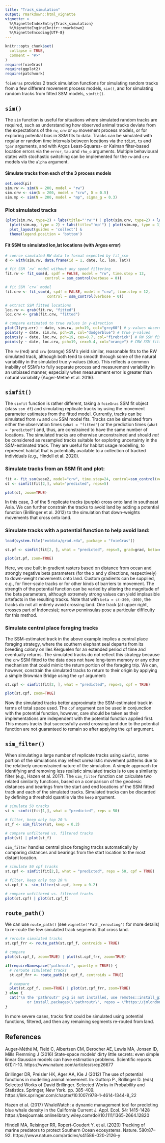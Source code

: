 ```yaml
---
title: "Track_simulation"
output: rmarkdown::html_vignette
vignette: >
  %\VignetteIndexEntry{Track_simulation}
  %\VignetteEngine{knitr::rmarkdown}
  %\VignetteEncoding{UTF-8}
---
```


```r
knitr::opts_chunk$set(
  collapse = TRUE,
  comment = "#>"
)
require(foieGras)
require(ggplot2)
require(patchwork)
```
`foieGras` provides 2 track simulation functions for simulating random tracks from a few different movement process models, `sim()`, and for simulating random tracks from fitted SSM models, `simfit()`. 

## `sim()`
The `sim` function is useful for situations where simulated random tracks are required, such as understanding how observed animal tracks deviate from the expectations of the `rw`, `crw` or `mp` movement process models, or for exploring potential bias in SSM fits to data. Tracks can be simulated with regular or random time intervals between locations via the `tdist`, `ts` and `tpar` arguments, and with Argos Least-Squares- or Kalman filter-based location errors via the `error`, `tau` and `rho_o` arguments. Multiple behavioural states with stochastic switching can be implemented for the `rw` and `crw` models via the `alpha` argument.

#### Simulate tracks from each of the 3 process models
```r
set.seed(pi) 
sim.rw <- sim(N = 200, model = "rw")
sim.crw <- sim(N = 200, model = "crw", D = 0.5)
sim.mp <- sim(N = 200, model = "mp", sigma_g = 0.3)
```

### Plot simulated tracks
```r
(plot(sim.rw, type=2) + labs(title="'rw'") | plot(sim.crw, type=2) + labs(title="'crw'")) / 
  (plot(sim.mp, type = 2) + labs(title="'mp'") | plot(sim.mp, type = 1)) + 
  plot_layout(guides = 'collect') & 
  theme(legend.position = 'bottom')
```

#### Fit SSM to simulated lon,lat locations (with Argos error)
```r
# coerce simulated RW data to format expected by fit_ssm
d <- with(sim.rw, data.frame(id = 1, date, lc, lon, lat))

# fit SSM `rw` model without any speed filtering
fit.rw <- fit_ssm(d, spdf = FALSE, model = "rw", time.step = 12, 
                  control = ssm_control(verbose = 0))

# fit SSM `crw` model
fit.crw <- fit_ssm(d, spdf = FALSE, model = "crw", time.step = 12, 
                   control = ssm_control(verbose = 0))

# extract SSM fitted locations
loc.rw <- grab(fit.rw, "fitted")
loc.crw <- grab(fit.crw, "fitted")
```

```r
# compare estimated to true values in y-direction
plot(I(y+y.err) ~ date, sim.rw, pch=19, col="grey60") # y-values observed with Argos error
points(y ~ date, sim.rw, pch=19, col="dodgerblue") # true y-values
points(y ~ date, loc.rw, pch=19, cex=0.7, col="firebrick") # RW SSM fitted y
points(y ~ date, loc.crw, pch=19, cex=0.4, col="orange") # CRW SSM fitted y
```

The `rw` (red) and `crw` (orange) SSM's yield similar, reasonable fits to the RW simulated track, although both tend to smooth through some of the natural variability in the simulated true y-values (blue). This reflects a common inability of SSM's to fully separate process and measurement variability in an unbiased manner, especially when measurement error is greater than natural variability (Auger-Méthé et al. 2016).

## `simfit()`
The `simfit` function is rather different, taking a `foieGras` SSM fit object (class `ssm_df`) and simulating replicate tracks by using the movement parameter estimates from the fitted model. Currently, tracks can be simulated from `rw` and `crw` SSM model fits. Tracks can be simulated from either the observation times (`what = "fitted"`) or the prediction times (`what = "predicted"`) and, thus, are constrained to have the same number of locations. The simulated tracks are otherwise unconstrained and should *not* be considered as resampled tracks suitable for exploring uncertainty in the SSM-estimated track. They are useful for habitat usage modelling, to represent habitat that is potentially available to a collection of tracked individuals (e.g., Hindell et al. 2020). 

### Simulate tracks from an SSM fit and plot:
```r
fit <- fit_ssm(sese2, model="crw", time.step=24, control=ssm_control(verbose=0))
st <- simfit(fit[2,], what="predicted", reps=5)

plot(st, zoom=TRUE)
```

In this case, 3 of the 5 replicate tracks (purple) cross onto land in southeast Asia. We can further constrain the tracks to avoid land by adding a potential function (Brillinger et al. 2012) to the simulation that down-weights movements that cross onto land. 

### Simulate tracks with a potential function to help avoid land:
```r
load(system.file("extdata/grad.rda", package = "foieGras"))

st.pf <- simfit(fit[2, ], what = "predicted", reps=5, grad=grad, beta=c(-350,-350))

plot(st.pf, zoom=TRUE)
```

Here, we use built in gradient rasters based on distance from ocean and strongly negative beta parameters (for the x and y directions, respectively) to down-weight movements onto land. Custom gradients can be supplied, e.g., for finer-scale tracks or for other kinds of barriers to movement. The strength of the potential function can be varied by altering the magnitude of the beta parameters, although extremely strong values can yield implausible artefacts in the resulting tracks. Note that with `beta = c(-300,-300)`, the tracks do not all entirely avoid crossing land. One track (at upper right, crosses part of Indonesia); narrow penninsulas pose a particular difficulty for this method.

### Simulate central place foraging tracks
The SSM-estimated track in the above example implies a central place foraging strategy, where the southern elephant seal departs from its breeding colony on Iles Kerguelen for an extended period of time and eventually returns. The simulated tracks do not reflect this strategy because the `crw` SSM fitted to the data does not have long-term memory or any other mechanism that could mimic the return portion of the foraging trip. We can, however, constrain the simulated tracks to return to their origin by applying a simple Brownian Bridge using the `cpf` argument:
```r
st.cpf <- simfit(fit[2, ], what = "predicted", reps=5, cpf = TRUE)

plot(st.cpf, zoom=TRUE)
```

Now the simulated tracks better approximate the SSM-estimated track in terms of total space used. The `cpf` argument can be used in conjunction with the potential function, however, care should be taken as their implementations are independent with the potential function applied first. This means tracks that successfully avoid crossing land due to the potential function are not guaranteed to remain so after applying the `cpf` argument.

## `sim_filter()`
When simulating a large number of replicate tracks using `simfit`, some portion of the simulations may reflect unrealistic movement patterns due to the relatively unconstrained nature of the simulation. A simple approach for identifying and removing less realistic simulated tracks is to use a similarity filter (e.g., Hazen et al. 2017). The `sim_filter` function can calculate two related similarity functions, based on a comparison of the geodesic distances and bearings from the start and end locations of the SSM fitted track and each of the simulated tracks. Simulated tracks can be discarded by defining a threshold quantile via the `keep` argument.
```r
# simulate 50 tracks
st <- simfit(fit[1,], what = "predicted", reps = 50)

# filter, keep only top 20 %
st_f <- sim_filter(st, keep = 0.2)

# compare unfiltered vs. filtered tracks
plot(st) | plot(st_f)
```

`sim_filter` handles central place foraging tracks automatically by comparing distances and bearings from the start location to the most distant location.  
```r
# simulate 50 cpf tracks
st.cpf <- simfit(fit[2,], what = "predicted", reps = 50, cpf = TRUE)

# filter, keep only top 20 %
st.cpf_f <- sim_filter(st.cpf, keep = 0.2)

# compare unfiltered vs. filtered tracks
plot(st.cpf) | plot(st.cpf_f)
```

## `route_path()` 
We can use `route_path()` (see `vignette('Path_rerouting')` for more details) to re-route the few simulated track segments that cross land.  
```r
# reroute simulated tracks
st.cpf_frr <- route_path(st.cpf_f, centroids = TRUE)

# compare
plot(st.cpf_f, zoom=TRUE) | plot(st.cpf_frr, zoom=TRUE)
```

```r
if(requireNamespace("pathroutr", quietly = TRUE)) {
  # reroute simulated tracks
  st.cpf_frr <- route_path(st.cpf_f, centroids = TRUE)

  # compare
  plot(st.cpf_f, zoom=TRUE) | plot(st.cpf_frr, zoom=TRUE)
} else {
  cat("\n the 'pathroutr' pkg is not installed, use remotes::install_github(\"jmlondon/pathroutr\")
          or install.packages(\"pathroutr\", repos = \"https://jmlondon.r-universe.dev\")to use this function\n")
}
```

In more severe cases, tracks first could be simulated using potential functions, filtered, and then any remaining segments re-routed from land.

## References
Auger-Méthé M, Field C, Albertsen CM, Derocher AE, Lewis MA, Jonsen ID, Mills Flemming J (2016) State-space models’ dirty little secrets: even simple linear Gaussian models can have estimation problems. Scientific reports. 6(1):1-10. https://www.nature.com/articles/srep26677

Brillinger DR, Preisler HK, Ager AA, Kie J (2012) The use of potential functions in modelling animal movement. In: Guttorp P., Brillinger D. (eds) Selected Works of David Brillinger. Selected Works in Probability and Statistics. Springer, New York. pp. 385-409. https://link.springer.com/chapter/10.1007/978-1-4614-1344-8_22

Hazen et al. (2017) WhaleWatch: a dynamic management tool for predicting blue whale density in the California Current J. Appl. Ecol. 54: 1415-1428 https://besjournals.onlinelibrary.wiley.com/doi/10.1111/1365-2664.12820

Hindell MA, Reisinger RR, Ropert-Coudert Y, et al. (2020) Tracking of marine predators to protect Southern Ocean ecosystems. Nature. 580:87–92. https://www.nature.com/articles/s41586-020-2126-y